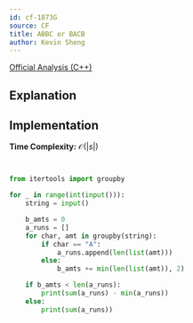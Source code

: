 ```yaml
---
id: cf-1873G
source: CF
title: ABBC or BACB
author: Kevin Sheng
---
```


[Official Analysis (C++)](https://codeforces.com/blog/entry/1206342)

## Explanation

## Implementation

**Time Complexity:** $\mathcal{O}(|s|)$

<LanguageSection>
<CPPSection>

```cpp

```

</CPPSection>
<JavaSection>

```java

```

</JavaSection>
<PySection>

```py
from itertools import groupby

for _ in range(int(input())):
	string = input()

	b_amts = 0
	a_runs = []
	for char, amt in groupby(string):
		if char == "A":
			a_runs.append(len(list(amt)))
		else:
			b_amts += min(len(list(amt)), 2)

	if b_amts < len(a_runs):
		print(sum(a_runs) - min(a_runs))
	else:
		print(sum(a_runs))
```

</PySection>
</LanguageSection>
